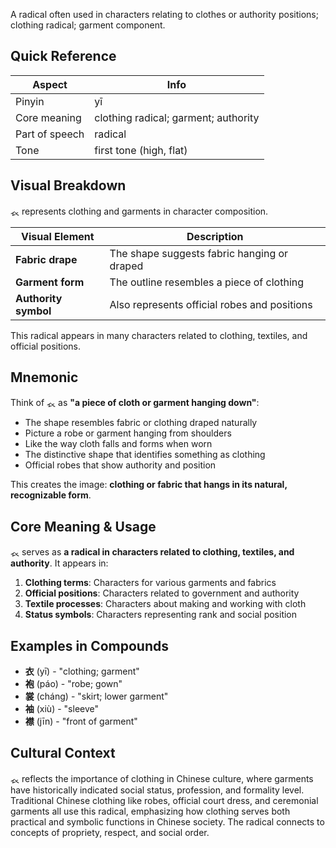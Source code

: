 A radical often used in characters relating to clothes or authority positions; clothing radical; garment component.

## Quick Reference

| Aspect         | Info                                    |
| -------------- | --------------------------------------- |
| Pinyin         | yī                                      |
| Core meaning   | clothing radical; garment; authority    |
| Part of speech | radical                                 |
| Tone           | first tone (high, flat)                 |

## Visual Breakdown

𧘇 represents clothing and garments in character composition.

| Visual Element | Description                                             |
| -------------- | ------------------------------------------------------- |
| **Fabric drape** | The shape suggests fabric hanging or draped           |
| **Garment form** | The outline resembles a piece of clothing             |
| **Authority symbol** | Also represents official robes and positions        |

This radical appears in many characters related to clothing, textiles, and official positions.

## Mnemonic

Think of 𧘇 as **"a piece of cloth or garment hanging down"**:

- The shape resembles fabric or clothing draped naturally
- Picture a robe or garment hanging from shoulders
- Like the way cloth falls and forms when worn
- The distinctive shape that identifies something as clothing
- Official robes that show authority and position

This creates the image: **clothing or fabric that hangs in its natural, recognizable form**.

## Core Meaning & Usage

𧘇 serves as **a radical in characters related to clothing, textiles, and authority**. It appears in:

1. **Clothing terms**: Characters for various garments and fabrics
2. **Official positions**: Characters related to government and authority
3. **Textile processes**: Characters about making and working with cloth
4. **Status symbols**: Characters representing rank and social position

## Examples in Compounds

- **衣** (yī) - "clothing; garment"
- **袍** (páo) - "robe; gown"
- **裳** (cháng) - "skirt; lower garment"
- **袖** (xiù) - "sleeve"
- **襟** (jīn) - "front of garment"

## Cultural Context

𧘇 reflects the importance of clothing in Chinese culture, where garments have historically indicated social status, profession, and formality level. Traditional Chinese clothing like robes, official court dress, and ceremonial garments all use this radical, emphasizing how clothing serves both practical and symbolic functions in Chinese society. The radical connects to concepts of propriety, respect, and social order.
